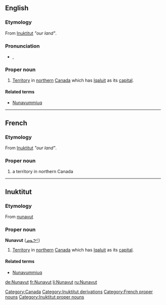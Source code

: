 ==English==
{{wikipedia}}

===Etymology===
From [[Inuktitut]] ''"our land"''.

===Pronunciation===
* {{a|UK}} {{IPA|/ˈnʌn.æ.vʌt/}}, {{SAMPA|/"nVn.{.vVt/}}

===Proper noun===
{{en-proper noun}}

# [[territory|Territory]] in [[northern]] [[Canada]] which has [[Iqaluit]] as its [[capital]].

====Related terms====
* [[Nunavummiuq]]

[[Category:Canada]]
[[Category:Inuktitut derivations]]

----

==French==
===Etymology===
From [[Inuktitut]] ''"our land"''.

===Proper noun===

#  a territory in northern Canada

[[Category:French proper nouns]]
----

==Inuktitut==

===Etymology===
From [[nunavut]]

===Proper noun===
'''Nunavut''' ([[ᓄᓇᕗᑦ]])

# [[territory|Territory]] in [[northern]] [[Canada]] which has [[Iqaluit]] as its [[capital]].

====Related terms====
* [[Nunavummiuq]]

[[Category:Inuktitut proper nouns]]

[[de:Nunavut]]
[[fr:Nunavut]]
[[li:Nunavut]]
[[ru:Nunavut]]